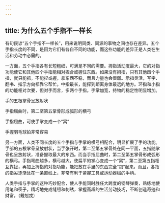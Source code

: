 ```yaml
---
---
---
```

title: 为什么五个手指不一样长
---






有句民谚“五个手指不一样长”，用来说明同类、同源的事物之间也存在差异。五个手指长度的不同，是因为它们有各自不同的功能，而这些功能的差异正是人类在生活和劳动中必需的。

一方面，五个手指各有长短粗细，可满足不同的需要。拇指活动度最大，它的对指功能使它和其他四个手指能相对捏合或握住东西。如果没有拇指，只有其他四个手指，就只能抓，不能捏或握，拿东西不稳，而且力量也会很弱。示指灵活，写字、翻书、指示方向都靠它帮忙。中指最长，能探到距离身体最远的地方。环指和小指的功能相对次要，但对手而言，多两个手指，手掌加宽，持物的稳定性明显增加。

手的五根掌骨呈放射状



手指屈曲时，第二至第五掌骨形成弧形的横弓



手指屈曲，可使手掌变成一个“窝”



手握羽毛球拍非常容易



另一方面，人类不同长度的五个手指与手掌的横弓相配合，明显扩展了手的功能。手部的五根掌骨呈放射状，当手张开时，第二至第五掌骨处在同一平面，五指随掌骨也呈放射状，准备握取最大的东西。而当手指屈曲时，第二至第五掌骨形成弧形的横弓。手指弯曲越多，横弓越大，使扁平的掌心变成一个“窝”，第二至第五指相互靠拢，再加上拇指的对指功能，能把放在手里的东西完全“包”起来。而且，各指的指尖逐渐处在一条直线上，非常有利于紧握工具或运动器械的手柄。

人类手指与手掌的这种巧妙配合，使人手能同时胜任大跨度的钢琴弹奏，熟练地使用笔和筷子，精巧地完成缝纫和刺绣，掌握高超的生活劳动技巧，不断创造奇迹和财富。（戴尅戎）